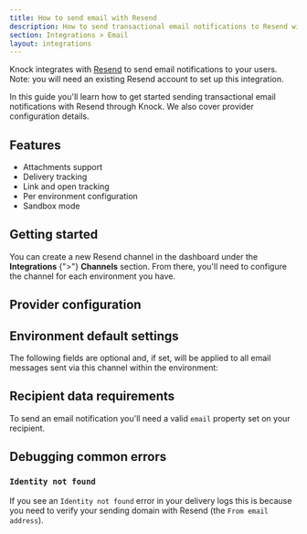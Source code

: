 ```yaml
---
title: How to send email with Resend
description: How to send transactional email notifications to Resend with Knock.
section: Integrations > Email
layout: integrations
---
```


Knock integrates with [Resend](https://resend.com/) to send email notifications to your users. Note: you will need an existing Resend account to set up this integration.

In this guide you'll learn how to get started sending transactional email notifications with Resend through Knock. We also cover provider configuration details.

## Features

- Attachments support
- Delivery tracking
- Link and open tracking
- Per environment configuration
- Sandbox mode

## Getting started

You can create a new Resend channel in the dashboard under the **Integrations** {">"} **Channels** section. From there, you'll need to configure the channel for each environment you have.

## Provider configuration

<Attributes>
  <Attribute
    name="API key"
    type="string*"
    description="The API key for your Resend account, available from your Resend dashboard"
  />
  <Attribute
    name="From email address"
    type="string | liquid*"
    description="The sender email address (can use Liquid tags)"
  />
  <Attribute
    name="From name"
    type="string | liquid"
    description="The sender name (can use Liquid tags)"
  />
  <Attribute
    name="JSON overrides"
    type="string | liquid"
    description="Provider API's paramater overrides"
  />
</Attributes>

## Environment default settings

The following fields are optional and, if set, will be applied to all email messages sent via this channel within the environment:

<Attributes>
  <Attribute
    name="Reply-to address"
    type="string | liquid"
    description="The reply-to email address (can use Liquid tags)"
  />
  <Attribute
    name="CC address"
    type="string | liquid"
    description="The cc email address (can use Liquid tags)"
  />
  <Attribute
    name="BCC address"
    type="string | liquid"
    description="The bcc email address (can use Liquid tags)"
  />
</Attributes>

## Recipient data requirements

To send an email notification you'll need a valid `email` property set on your recipient.

## Debugging common errors

### `Identity not found`

If you see an `Identity not found` error in your delivery logs this is because you need to verify your sending domain with Resend (the `From email address`).
